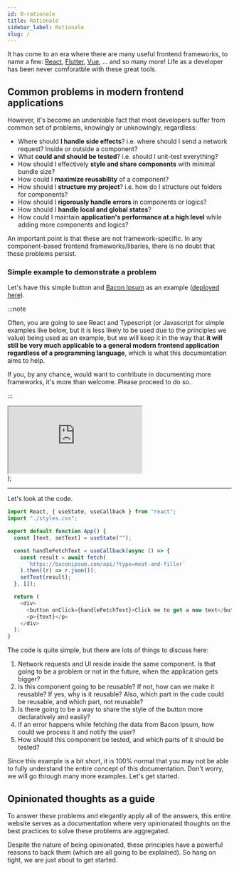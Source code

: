 ```yaml
---
id: 0-rationale
title: Rationale
sidebar_label: Rationale
slug: /
---
```


It has come to an era where there are many useful frontend frameworks, to name a few: [React](https://reactjs.org), [Flutter](https://flutter.dev), [Vue](https://vuejs.org), ... and so many more! Life as a developer has been never comforatble with these great tools.

## Common problems in modern frontend applications

However, it's become an undeniable fact that most developers suffer from common set of problems, knowingly or unknowingly, regardless:

- Where should **I handle side effects**? i.e. where should I send a network request? Inside or outside a component?
- What **could and should be tested**? i.e. should I unit-test everything?
- How should I effectively **style and share components** with minimal bundle size?
- How could I **maximize reusability** of a component?
- How should I **structure my project**? i.e. how do I structure out folders for components?
- How should I **rigorously handle errors** in components or logics?
- How should I **handle local and global states**?
- How could I maintain **application's performance at a high level** while adding more components and logics?

An important point is that these are not framework-specific. In any component-based frontend frameworks/libaries, there is no doubt that these problems persist.

### Simple example to demonstrate a problem

Let's have this simple button and [Bacon Ipsum](baconipsum.com/json-api) as an example ([deployed here](https://csb-wwwt3.netlify.app/)).

:::note

Often, you are going to see React and Typescript (or Javascript for simple examples like below, but it is less likely to be used due to the principles we value) being used as an example, but we will keep it in the way that **it will still be very much applicable to a general modern frontend application regardless of a programming language**, which is what this documentation aims to help.

If you, by any chance, would want to contribute in documenting more frameworks, it's more than welcome. Please proceed to do so.

:::

  <div style={{
    width: '100%',
    minHeight: 400,
  }} >
<iframe src="https://codesandbox.io/embed/winning-simple-button-and-text-example-wwwt3?fontsize=14&hidenavigation=1&theme=dark"
     style={{
       width: '100%',
      height: 500, 
      border: 0, 
      borderRadius: 4, 
      overflow: 'hidden',
     }}
     title="[Winning] Simple button and text example"
     allow="accelerometer; ambient-light-sensor; camera; encrypted-media; geolocation; gyroscope; hid; microphone; midi; payment; usb; vr; xr-spatial-tracking"
     sandbox="allow-forms allow-modals allow-popups allow-presentation allow-same-origin allow-scripts"
   ></iframe>
</div>);

<EmbededCodeSandbox />

---

Let's look at the code.

```js
import React, { useState, useCallback } from "react";
import "./styles.css";

export default function App() {
  const [text, setText] = useState("");

  const handleFetchText = useCallback(async () => {
    const result = await fetch(
      `https://baconipsum.com/api/?type=meat-and-filler`
    ).then((r) => r.json());
    setText(result);
  }, []);

  return (
    <div>
      <button onClick={handleFetchText}>Click me to get a new text</button>
      <p>{text}</p>
    </div>
  );
}
```

The code is quite simple, but there are lots of things to discuss here:
1. Network requests and UI reside inside the same component. Is that going to be a problem or not in the future, when the application gets bigger?
2. Is this component going to be reusable? If not, how can we make it reusable? If yes, why is it reusable? Also, which part in the code could be reusable, and which part, not reusable?
3. Is there going to be a way to share the style of the button more declaratively and easily?
4. If an error happens while fetching the data from Bacon Ipsum, how could we process it and notify the user?
5. How should this component be tested, and which parts of it should be tested?

Since this example is a bit short, it is 100% normal that you may not be able to fully understand the entire concept of this documentation. Don't worry, we will go through many more examples. Let's get started.

## Opinionated thoughts as a guide

To answer these problems and elegantly apply all of the answers, this entire website serves as a documentation where very opinionated thoughts on the best practices to solve these problems are aggregated.

Despite the nature of being opinionated, these principles have a powerful reasons to back them (which are all going to be explained). So hang on tight, we are just about to get started.
